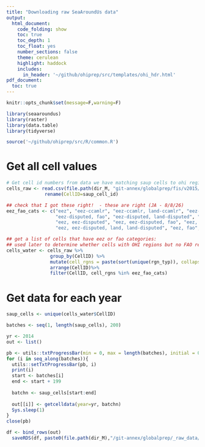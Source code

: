 ```yaml
---
title: "Downloading raw SeaAroundUs data"
output: 
  html_document:
    code_folding: show
    toc: true
    toc_depth: 1
    toc_float: yes
    number_sections: false
    theme: cerulean
    highlight: haddock
    includes: 
      in_header: '~/github/ohiprep/src/templates/ohi_hdr.html'
pdf_document:
  toc: true
---
```


```r
knitr::opts_chunk$set(message=F,warning=F)

library(seaaroundus)
library(raster)
library(data.table)
library(tidyverse)

source('~/github/ohiprep/src/R/common.R')


```

# Get all cell values
```r

# Get cell id numbers from data we have matching saup cells to ohi regions
cells_raw <- read.csv(file.path(dir_M, "git-annex/globalprep/fis/v2015/raw/saup_rasters_to_ohi_rgns.csv"))%>%
              rename(CellID=saup_cell_id)

## check that I got these right!  - these are right (JA - 8/8/26)
eez_fao_cats <- c("eez", "eez-ccamlr", "eez-ccamlr, land-ccamlr", "eez-disputed",
                  "eez-disputed, fao", "eez-disputed, land-disputed", "eez-disputed, land, land-disputed", "eez, eez-ccamlr",
                  "eez, eez-disputed", "eez, eez-disputed, fao", "eez, eez-disputed, land", "eez, eez-disputed, land-disputed",
                  "eez, eez-disputed, land, land-disputed", "eez, fao", "eez, land", "eez, land, land-noeez", "fao")  

## get a list of cells that have eez or fao categories:
## used later to determine whether cells with OHI regions but no FAO region are an issue:
cells_water <- cells_raw %>%
                group_by(CellID) %>%
                mutate(cell_rgns = paste(sort(unique(rgn_typ)), collapse=", ")) %>%
                arrange(CellID)%>%
                filter(CellID, cell_rgns %in% eez_fao_cats)

```
   
# Get data for each year  

```r

saup_cells <- unique(cells_water$CellID)

batches <- seq(1, length(saup_cells), 200)

yr <- 2014
out <- list()

pb <- utils::txtProgressBar(min = 0, max = length(batches), initial = 0, style = 3)
for (i in seq_along(batches)){
  utils::setTxtProgressBar(pb, i)
  print(i)
  start <- batches[i]
  end <- start + 199
  
  batchn <- saup_cells[start:end]
  
  out[[i]] <- getcelldata(year=yr, batchn)
  Sys.sleep(1)
}
close(pb)

df <- bind_rows(out)
  saveRDS(df, paste0(file.path(dir_M),"/git-annex/globalprep/_raw_data/SAUP/d2017/annual_data/saup_data_",yr,".rds"))

```
   
   
   
   